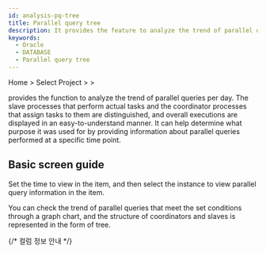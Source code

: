 ```yaml
---
id: analysis-pq-tree
title: Parallel query tree
description: It provides the feature to analyze the trend of parallel queries occurred during the day.
keywords:
  - Oracle
  - DATABASE
  - Parallel query tree
---
```



<V2Note product="Oracle" />

Home &gt; Select Project &gt; <Cmdname sid="side_analysis" className="uitext" /> &gt; <Cmdname sid="side_dbPqTree" className="uitext" />

<Cmdname sid="side_dbPqTree" className="uitext" /> provides the function to analyze the trend of parallel queries per day. The slave processes that perform actual tasks and the coordinator processes that assign tasks to them are distinguished, and overall executions are displayed in an easy-to-understand manner. It can help determine what purpose it was used for by providing information about parallel queries performed at a specific time point.

## Basic screen guide

<ImgLang img="db-pq-tree-oracle-pro.png" desc="Parallel query tree" />

Set the time to view in the <Cmdname sid="time" className="uitext" /> item, and then select the instance to view parallel query information in the <Cmdname sid="instance" className="uitext" /> item.

You can check the trend of parallel queries that meet the set conditions through a graph chart, and the structure of coordinators and slaves is represented in the form of tree.

{/* 컬럼 정보 안내 */}

<Oraclecolumn level={2} />
